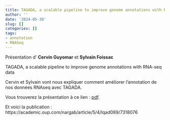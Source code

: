 ```yaml
---
title: TAGADA, a scalable pipeline to improve genome annotations with RNA-seq data, Cervin Guyomar and Sylvain Foissac
author: ''
date: '2024-05-30'
slug: []
categories: []
tags: 
- annotation
- RNASeq
---
```



Présentation d' **Cervin Guyomar** et **Sylvain Foissac**

TAGADA, a scalable pipeline to improve genome annotations with RNA-seq data


Cervin et Sylvain vont nous expliquer comment améliorer l’annotation de nos données RNAseq avec TAGADA.

Vous trouverez la présentation à ce lien : [pdf](/diapos/2024_05_30_TAGADA_biopuces.pdf).

Et voici la publication : https://academic.oup.com/nargab/article/5/4/lqad089/7318076